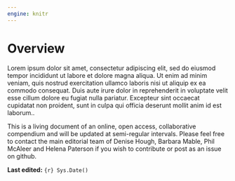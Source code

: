 ```yaml
---
engine: knitr
---
```


# Overview {.unnumbered}

Lorem ipsum dolor sit amet, consectetur adipiscing elit, sed do eiusmod tempor incididunt ut labore et dolore magna aliqua. Ut enim ad minim veniam, quis nostrud exercitation ullamco laboris nisi ut aliquip ex ea commodo consequat. Duis aute irure dolor in reprehenderit in voluptate velit esse cillum dolore eu fugiat nulla pariatur. Excepteur sint occaecat cupidatat non proident, sunt in culpa qui officia deserunt mollit anim id est laborum..

This is a living document of an online, open access, collaborative compendium and will be updated at semi-regular intervals. Please feel free to contact the main editorial team of Denise Hough, Barbara Mable, Phil McAleer and Helena Paterson if you wish to contribute or post as an issue on github.

**Last edited:** `{r} Sys.Date()`
